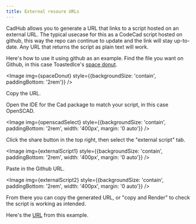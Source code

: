 ```yaml
---
title: External resoure URLs
---
```




CadHub allows you to generate a URL that links to a script hosted on an external URL.
The typical usecase for this as a CodeCad script hosted on github, this way the repo can continue to update and the link will stay up-to-date.
Any URL that returns the script as plain text will work.

Here's how to use it using github as an example.
Find the file you want on Github, in this case ToastedIce's [space donut](https://github.com/toastedice/random_openscad_creations_I_made/blob/main/donut/spacedonut.scad).

<Image img={spaceDonut} style={{backgroundSize: 'contain', paddingBottom: '2rem'}} />

Copy the URL.

Open the IDE for the Cad package to match your script, in this case OpenSCAD.

<Image img={openscadSelect} style={{backgroundSize: 'contain', paddingBottom: '2rem', width: '400px', margin: '0 auto'}} />

Click the share button in the top right, then select the "external script" tab.

<Image img={externalScript1} style={{backgroundSize: 'contain', paddingBottom: '2rem', width: '400px', margin: '0 auto'}} />

Paste in the Github URL.

<Image img={externalScript2} style={{backgroundSize: 'contain', paddingBottom: '2rem', width: '400px', margin: '0 auto'}} />

From there you can copy the generated URL, or "copy and Render" to check the script is working as intended.

Here's the [URL](http://cadhub.xyz/dev-ide/cadquery#fetch_text_v1=https%3A%2F%2Fraw.githubusercontent.com%2Ftoastedice%2Frandom_openscad_creations_I_made%2Fmain%2Fdonut%2Fspacedonut.scad) from this example.
